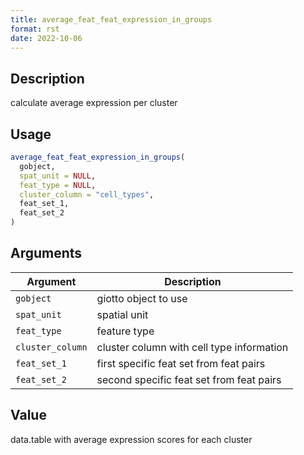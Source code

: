 ```yaml
--- 
title: average_feat_feat_expression_in_groups 
format: rst 
date: 2022-10-06 
--- 
```


## Description

calculate average expression per cluster


## Usage

```r
average_feat_feat_expression_in_groups(
  gobject,
  spat_unit = NULL,
  feat_type = NULL,
  cluster_column = "cell_types",
  feat_set_1,
  feat_set_2
)
```


## Arguments

Argument      |Description
------------- |----------------
`gobject`     |     giotto object to use
`spat_unit`     |     spatial unit
`feat_type`     |     feature type
`cluster_column`     |     cluster column with cell type information
`feat_set_1`     |     first specific feat set from feat pairs
`feat_set_2`     |     second specific feat set from feat pairs


## Value

data.table with average expression scores for each cluster


